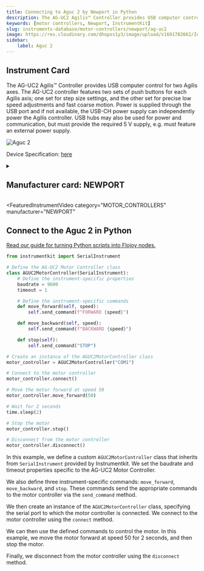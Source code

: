 ```yaml
---
title: Connecting to Aguc 2 by Newport in Python
description: The AG-UC2 Agilis™ Controller provides USB computer control for two Agilis axes. The AG-UC2 controller features two sets of push buttons for each Agilis axis; one set for step size settings, and the other set for precise low speed adjustments and fast coarse motion. Power is supplied through the USB port and if not available, the USB-CH power supply can independently power the Agilis controller. USB hubs may also be used for power and communication, but must provide the required 5 V supply, e.g. must feature an external power supply.
keywords: [motor controllers, Newport, InstrumentKit] 
slug: instruments-database/motor-controllers/newport/ag-uc2 
image: https://res.cloudinary.com/dhopxs1y3/image/upload/v1691782662/Instruments/Motor%20Controller/AG-UC2/AG-UC2.jpg
sidebar:
    label: Aguc 2 
---
```



## Instrument Card

The AG-UC2 Agilis™ Controller provides USB computer control for two Agilis axes. The AG-UC2 controller features two sets of push buttons for each Agilis axis; one set for step size settings, and the other set for precise low speed adjustments and fast coarse motion. Power is supplied through the USB port and if not available, the USB-CH power supply can independently power the Agilis controller. USB hubs may also be used for power and communication, but must provide the required 5 V supply, e.g. must feature an external power supply.

![Aguc 2](https://res.cloudinary.com/dhopxs1y3/image/upload/v1691782662/Instruments/Motor%20Controller/AG-UC2/AG-UC2.jpg)

Device Specification: [here](/instruments-database/all-instruments)

<details style={{ marginTop: "15px"}}>
<summary><h2 style={{display:'inline'}}>Manufacturer card: NEWPORT</h2></summary>

![NEWPORT](https://res.cloudinary.com/dhopxs1y3/image/upload/v1692806178/Instruments/Vendor%20Logos/Newport.png)

Newport provides a wide range of photonics technology and products designed to enhance the capabilities and productivity of our customers' applications.

- Headquarters: Irvine, California, United States
- Yearly Revenue (millions, USD): 3500
- Vendor Website: [here](https://www.newport.com/)

</details>


<FeaturedInstrumentVideo
  category="MOTOR_CONTROLLERS"
  manufacturer="NEWPORT"
></FeaturedInstrumentVideo>

## Connect to the Aguc 2 in Python

[Read our guide for turning Python scripts into Flojoy nodes.](https://docs.flojoy.ai/contribution/blocks/custom-flojoy-block/)


<Tabs>

<TabItem value="Flojoy" label="Flojoy" className="flojoy-instrument-tabs">

<NodeCardCollection category='MOTOR_CONTROLLERS' manufacturer='NEWPORT'></NodeCardCollection>

</TabItem>
<TabItem value="InstrumentKit" label="InstrumentKit">


```python
from instrumentkit import SerialInstrument

# Define the AG-UC2 Motor Controller class
class AGUC2MotorController(SerialInstrument):
    # Define the instrument-specific properties
    baudrate = 9600
    timeout = 1

    # Define the instrument-specific commands
    def move_forward(self, speed):
        self.send_command(f"FORWARD {speed}")

    def move_backward(self, speed):
        self.send_command(f"BACKWARD {speed}")

    def stop(self):
        self.send_command("STOP")

# Create an instance of the AGUC2MotorController class
motor_controller = AGUC2MotorController("COM1")

# Connect to the motor controller
motor_controller.connect()

# Move the motor forward at speed 50
motor_controller.move_forward(50)

# Wait for 2 seconds
time.sleep(2)

# Stop the motor
motor_controller.stop()

# Disconnect from the motor controller
motor_controller.disconnect()
```

In this example, we define a custom `AGUC2MotorController` class that inherits from `SerialInstrument` provided by Instrumentkit. We set the baudrate and timeout properties specific to the AG-UC2 Motor Controller.

We also define three instrument-specific commands: `move_forward`, `move_backward`, and `stop`. These commands send the appropriate commands to the motor controller via the `send_command` method.

We then create an instance of the `AGUC2MotorController` class, specifying the serial port to which the motor controller is connected. We connect to the motor controller using the `connect` method.

We can then use the defined commands to control the motor. In this example, we move the motor forward at speed 50 for 2 seconds, and then stop the motor.

Finally, we disconnect from the motor controller using the `disconnect` method.

</TabItem>
</Tabs>